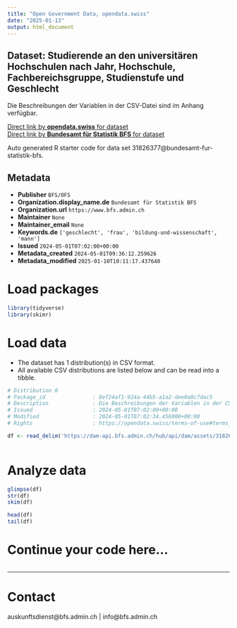 ```yaml
---
title: "Open Government Data, opendata.swiss"
date: "2025-01-13"
output: html_document
---
```


## Dataset: Studierende an den universitären Hochschulen nach Jahr, Hochschule, Fachbereichsgruppe, Studienstufe und Geschlecht

Die Beschreibungen der Variablen in der CSV-Datei sind im Anhang verfügbar.

[Direct link by **opendata.swiss** for dataset](https://opendata.swiss/de/dataset/studierende-an-den-universitaren-hochschulen-nach-jahr-hochschule-fachbereichsgruppe-studienstu)<br>
[Direct link by **Bundesamt für Statistik BFS** for dataset](https://www.bfs.admin.ch/asset/de/ts-x-15.02.04.01_detail)

Auto generated R starter code for data set 31826377@bundesamt-fur-statistik-bfs.

## Metadata

- **Publisher** `BFS/OFS`
- **Organization.display_name.de** `Bundesamt für Statistik BFS`
- **Organization.url** `https://www.bfs.admin.ch`
- **Maintainer** `None`
- **Maintainer_email** `None`
- **Keywords.de** `['geschlecht', 'frau', 'bildung-und-wissenschaft', 'mann']`
- **Issued** `2024-05-01T07:02:00+00:00`
- **Metadata_created** `2024-05-01T09:36:12.259626`
- **Metadata_modified** `2025-01-10T10:11:17.437640`


# Load packages

```r

library(tidyverse)
library(skimr)

```

# Load data

-   The dataset has 1 distribution(s) in CSV format.
-   All available CSV distributions are listed below and can be read into a tibble.

```r

# Distribution 0
# Package_id               : 8ef24af1-924a-44b5-a1a2-dee0a8c7dac5
# Description              : Die Beschreibungen der Variablen in der CSV-Datei sind im Anhang verfügbar.
# Issued                   : 2024-05-01T07:02:00+00:00
# Modified                 : 2024-05-01T07:02:34.456000+00:00
# Rights                   : https://opendata.swiss/terms-of-use#terms_by_ask

df <- read_delim('https://dam-api.bfs.admin.ch/hub/api/dam/assets/31826381/master')



```

# Analyze data

```r

glimpse(df)
str(df)
skim(df)

head(df)
tail(df)

```

# Continue your code here...

```r

```

------------------------------------------------------------------------

# Contact

auskunftsdienst@bfs.admin.ch | info@bfs.admin.ch
